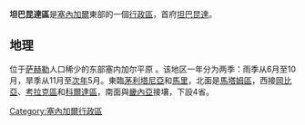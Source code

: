 {{Infobox settlement
<!-- See Template:Infobox settlement for additional fields and descriptions -->
| name                    = 坦巴昆達區
| native_name             = Région de Tambacounda
| native_name_lang        = fr
| settlement_type         = [[塞內加爾行政區劃|行政區]]
| image_skyline           = 
| image_alt               = 
| image_caption           = 
| image_flag              = 
| flag_alt                = 
| image_seal              =
| seal_alt                = 
| image_shield            = 
| shield_alt              = 
| nickname                = 
| motto                   = 
| image_map               = Senegal Tambacounda locator map.svg
| map_alt                 =
| map_caption             = 
| image_map1              = Tambacounda departments big print.png
| map_alt1                = 
| map_caption1            = 
| pushpin_map             = <!-- Senegal -->
| pushpin_label_position  = 
| pushpin_map_alt         = 
| pushpin_map_caption     = 
| latd  = 13 |latm = 18 |latNS  = N
| longd = 12|longm = 49|longEW = W
| coor_pinpoint           = 
| coordinates_type        = region:SN_type:adm1st
| coordinates_display     = inline,title
| coordinates_footnotes   = 
| subdivision_type        = 國家
| subdivision_name        = {{flag|Senegal}}
| established_title       = 
| established_date        = 
| parts_type              = 
| p1                      = 
| p2                      = 
| p3                      = 
| p4                      = 
| founder                 = 
| named_for               = 
| seat_type               = 首府
| seat                    = [[坦巴昆達|坦巴昆達]]
| government_footnotes    = 
| leader_party            =
| leader_title            = 
| leader_name             = 
| unit_pref               = Metric<!-- or US or UK -->
| area_footnotes          = 
| area_total_km2          = 59602
| area_note               = 
| elevation_footnotes     = 
| elevation_m             = 
| population_footnotes    =
| population_total        = 605695
| population_as_of        = 
| population_rank         = 
| population_density_km2  = auto
| population_density_rank = 
| population_demonym      = 
| population_note         = 
| timezone                = [[格林威治時間|格林威治時間]]
| utc_offset              = +0
| postal_code_type        = 
| postal_code             = 
| area_code_type          = 
| area_code               = 
| website                 = 
| footnotes               =
}}

'''坦巴昆達區'''是[[塞內加爾|塞內加爾]]東部的一個[[塞內加爾行政區劃|行政區]]，首府[[坦巴昆達|坦巴昆達]]。

==地理==
位于[[萨赫勒|萨赫勒]]人口稀少的东部塞内加尔平原 。该地区一年分为两季：雨季从6月至10月，旱季从11月至[[次年|次年]]5月。東臨[[茅利塔尼亞|茅利塔尼亞]]和[[馬里|馬里]]，北面是[[馬塔姆區|馬塔姆區]]，西接[[岡比亞|岡比亞]]、[[考拉克區|考拉克區]]和[[科爾達區|科爾達區]]，南面與[[畿內亞|畿內亞]]接壤，下設4省。

[[Category:塞內加爾行政區|Category:塞內加爾行政區]]
{{塞内加尔行政区}}
{{Senegal-stub}}